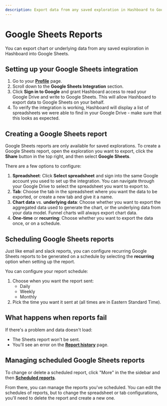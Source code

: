 ```yaml
---
description: Export data from any saved exploration in Hashboard to Google Sheets
---
```


# Google Sheets Reports

You can export chart or underlying data from any saved exploration in Hashboard into Google Sheets.

## Setting up your Google Sheets integration

1. Go to your [**Profile**](https://hashboard.com/app/p/profile) page.
2. Scroll down to the **Google Sheets Integration** section.
3. Click **Sign in to Google** and grant Hashboard access to read your Google Drive and write to Google Sheets. 
This will allow Hashboard to export data to Google Sheets on your behalf.
4. To verify the integration is working, Hashboard will display a list of spreadsheets we were able to find in your Google Drive - make sure that this looks as expected.

## Creating a Google Sheets report

Google Sheets reports are only available for saved explorations. To create a Google Sheets report, open the exploration you want to export, 
click the **Share** button in the top right, and then select **Google Sheets**.

There are a few options to configure:

1. **Spreadsheet**: Click **Select spreadsheet** and sign into the same Google account you used to set up the integration. 
You can navigate through your Google Drive to select the spreadsheet you want to export to.
2. **Tab**: Choose the tab in the spreadsheet where you want the data to be exported, or create a new tab and give it a name.
3. **Chart data** vs. **underlying data**: Choose whether you want to export the aggregated data used to generate the chart, or 
the underlying data from your data model. Funnel charts will always export chart data.
4. **One-time** or **recurring**: Choose whether you want to export the data once, or on a schedule.

## Scheduling Google Sheets reports

Just like email and slack reports, you can configure recurring Google Sheets reports to be generated on a 
schedule by selecting the **recurring** option when setting up the report.

You can configure your report schedule:

1. Choose when you want the report sent:
   - Daily
   - Weekly
   - Monthly
2. Pick the time you want it sent at (all times are in Eastern Standard Time).

## What happens when reports fail

If there's a problem and data doesn't load:

- The Sheets report won't be sent.
- You'll see an error on the [**Report history**](https://hashboard.com/app/p/report-history/) page.

## Managing scheduled Google Sheets reports

To change or delete a scheduled report, click "More" in the the sidebar and then [**Scheduled reports**](https://hashboard.com/app/p/scheduled-reports).

From there, you can manage the reports you've scheduled. You can edit the schedules of reports, but to change the spreadsheet or tab configurations,
you'll need to delete the report and create a new one.
